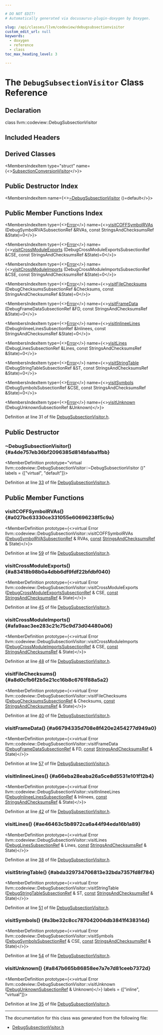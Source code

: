 ```yaml
---

# DO NOT EDIT!
# Automatically generated via docusaurus-plugin-doxygen by Doxygen.

slug: /api/classes/llvm/codeview/debugsubsectionvisitor
custom_edit_url: null
keywords:
  - doxygen
  - reference
  - class
toc_max_heading_level: 3

---
```





# The `DebugSubsectionVisitor` Class Reference

<DoxygenPage pluginConfig={pluginConfig}>



## Declaration

<CodeBlock>class llvm::codeview::DebugSubsectionVisitor</CodeBlock>

## Included Headers

<IncludesList>
<IncludesListItem
  filePath="llvm/DebugInfo/CodeView/DebugSubsectionVisitor.h"
  permalink="/docs/api/files/include/include/llvm/include/llvm/debuginfo/include/llvm/debuginfo/codeview/debugsubsectionvisitor-h"
  isLocal="true" />
</IncludesList>

## Derived Classes

<MembersIndex>

<MembersIndexItem
  type="struct"
  name={<><a href="/docs/api/structs/anonymous-namespace-codeviewyamldebugsections-cpp-/subsectionconversionvisitor">SubsectionConversionVisitor</a></>}>
</MembersIndexItem>

</MembersIndex>

## Public Destructor Index

<MembersIndex>

<MembersIndexItem
  name={<><a href="#a4de757eb36bf2096385d814bfaba1fbb">~DebugSubsectionVisitor</a> ()=default</>}>
</MembersIndexItem>

</MembersIndex>

## Public Member Functions Index

<MembersIndex>

<MembersIndexItem
  type={<><a href="/docs/api/classes/llvm/error">Error</a></>}
  name={<><a href="#a027bc63330ce331055e60696238f5c9a">visitCOFFSymbolRVAs</a> (DebugSymbolRVASubsectionRef &amp;RVAs, const StringsAndChecksumsRef &amp;State)=0</>}>
</MembersIndexItem>

<MembersIndexItem
  type={<><a href="/docs/api/classes/llvm/error">Error</a></>}
  name={<><a href="#a83418b98b0a4dbb6df9fdf22bfdbf040">visitCrossModuleExports</a> (DebugCrossModuleExportsSubsectionRef &amp;CSE, const StringsAndChecksumsRef &amp;State)=0</>}>
</MembersIndexItem>

<MembersIndexItem
  type={<><a href="/docs/api/classes/llvm/error">Error</a></>}
  name={<><a href="#afa9aac3ee283c21c75c9d73d04480a06">visitCrossModuleImports</a> (DebugCrossModuleImportsSubsectionRef &amp;CSE, const StringsAndChecksumsRef &amp;State)=0</>}>
</MembersIndexItem>

<MembersIndexItem
  type={<><a href="/docs/api/classes/llvm/error">Error</a></>}
  name={<><a href="#a8d0cfb6f2b5e21cc16b8c6761f88a5a2">visitFileChecksums</a> (DebugChecksumsSubsectionRef &amp;Checksums, const StringsAndChecksumsRef &amp;State)=0</>}>
</MembersIndexItem>

<MembersIndexItem
  type={<><a href="/docs/api/classes/llvm/error">Error</a></>}
  name={<><a href="#a66794335d708e8f420e2454277d949a0">visitFrameData</a> (DebugFrameDataSubsectionRef &amp;FD, const StringsAndChecksumsRef &amp;State)=0</>}>
</MembersIndexItem>

<MembersIndexItem
  type={<><a href="/docs/api/classes/llvm/error">Error</a></>}
  name={<><a href="#a66eba28eaba26a5ce8d5531e101f12b4">visitInlineeLines</a> (DebugInlineeLinesSubsectionRef &amp;Inlinees, const StringsAndChecksumsRef &amp;State)=0</>}>
</MembersIndexItem>

<MembersIndexItem
  type={<><a href="/docs/api/classes/llvm/error">Error</a></>}
  name={<><a href="#ae46463c5b8972ca6a44f94eda16b1a89">visitLines</a> (DebugLinesSubsectionRef &amp;Lines, const StringsAndChecksumsRef &amp;State)=0</>}>
</MembersIndexItem>

<MembersIndexItem
  type={<><a href="/docs/api/classes/llvm/error">Error</a></>}
  name={<><a href="#abda329734706813e32bda7357fd8f784">visitStringTable</a> (DebugStringTableSubsectionRef &amp;ST, const StringsAndChecksumsRef &amp;State)=0</>}>
</MembersIndexItem>

<MembersIndexItem
  type={<><a href="/docs/api/classes/llvm/error">Error</a></>}
  name={<><a href="#a3be32c8cc787042004db3841f438314d">visitSymbols</a> (DebugSymbolsSubsectionRef &amp;CSE, const StringsAndChecksumsRef &amp;State)=0</>}>
</MembersIndexItem>

<MembersIndexItem
  type={<><a href="/docs/api/classes/llvm/error">Error</a></>}
  name={<><a href="#a847b665b86858ee7a7e7d81ceeb7372d">visitUnknown</a> (DebugUnknownSubsectionRef &amp;Unknown)</>}>
</MembersIndexItem>

</MembersIndex>


Definition at line 31 of file <a href="/docs/api/files/include/include/llvm/include/llvm/debuginfo/include/llvm/debuginfo/codeview/debugsubsectionvisitor-h">DebugSubsectionVisitor.h</a>.

<SectionDefinition>

## Public Destructor

### ~DebugSubsectionVisitor() {#a4de757eb36bf2096385d814bfaba1fbb}

<MemberDefinition
  prototype="virtual llvm::codeview::DebugSubsectionVisitor::~DebugSubsectionVisitor ()"
  labels = {["virtual", "default"]}>

Definition at line <a href="/docs/api/files/include/include/llvm/include/llvm/debuginfo/include/llvm/debuginfo/codeview/debugsubsectionvisitor-h/#l00033">33</a> of file <a href="/docs/api/files/include/include/llvm/include/llvm/debuginfo/include/llvm/debuginfo/codeview/debugsubsectionvisitor-h">DebugSubsectionVisitor.h</a>.
</MemberDefinition>

</SectionDefinition>

<SectionDefinition>

## Public Member Functions

### visitCOFFSymbolRVAs() {#a027bc63330ce331055e60696238f5c9a}

<MemberDefinition
  prototype={<>virtual Error llvm::codeview::DebugSubsectionVisitor::visitCOFFSymbolRVAs (<a href="/docs/api/classes/llvm/codeview/debugsymbolrvasubsectionref">DebugSymbolRVASubsectionRef</a> &amp; RVAs, <a href="/docs/api/files/lib/lib/target/lib/target/aarch64/aarch64promoteconstant-cpp/#a90f8350fecae261c25be85d38b451bff">const</a> <a href="/docs/api/classes/llvm/codeview/stringsandchecksumsref">StringsAndChecksumsRef</a> &amp; State)</>}>

Definition at line <a href="/docs/api/files/include/include/llvm/include/llvm/debuginfo/include/llvm/debuginfo/codeview/debugsubsectionvisitor-h/#l00059">59</a> of file <a href="/docs/api/files/include/include/llvm/include/llvm/debuginfo/include/llvm/debuginfo/codeview/debugsubsectionvisitor-h">DebugSubsectionVisitor.h</a>.
</MemberDefinition>

### visitCrossModuleExports() {#a83418b98b0a4dbb6df9fdf22bfdbf040}

<MemberDefinition
  prototype={<>virtual Error llvm::codeview::DebugSubsectionVisitor::visitCrossModuleExports (<a href="/docs/api/classes/llvm/codeview/debugcrossmoduleexportssubsectionref">DebugCrossModuleExportsSubsectionRef</a> &amp; CSE, <a href="/docs/api/files/lib/lib/target/lib/target/aarch64/aarch64promoteconstant-cpp/#a90f8350fecae261c25be85d38b451bff">const</a> <a href="/docs/api/classes/llvm/codeview/stringsandchecksumsref">StringsAndChecksumsRef</a> &amp; State)</>}>

Definition at line <a href="/docs/api/files/include/include/llvm/include/llvm/debuginfo/include/llvm/debuginfo/codeview/debugsubsectionvisitor-h/#l00045">45</a> of file <a href="/docs/api/files/include/include/llvm/include/llvm/debuginfo/include/llvm/debuginfo/codeview/debugsubsectionvisitor-h">DebugSubsectionVisitor.h</a>.
</MemberDefinition>

### visitCrossModuleImports() {#afa9aac3ee283c21c75c9d73d04480a06}

<MemberDefinition
  prototype={<>virtual Error llvm::codeview::DebugSubsectionVisitor::visitCrossModuleImports (<a href="/docs/api/classes/llvm/codeview/debugcrossmoduleimportssubsectionref">DebugCrossModuleImportsSubsectionRef</a> &amp; CSE, <a href="/docs/api/files/lib/lib/target/lib/target/aarch64/aarch64promoteconstant-cpp/#a90f8350fecae261c25be85d38b451bff">const</a> <a href="/docs/api/classes/llvm/codeview/stringsandchecksumsref">StringsAndChecksumsRef</a> &amp; State)</>}>

Definition at line <a href="/docs/api/files/include/include/llvm/include/llvm/debuginfo/include/llvm/debuginfo/codeview/debugsubsectionvisitor-h/#l00048">48</a> of file <a href="/docs/api/files/include/include/llvm/include/llvm/debuginfo/include/llvm/debuginfo/codeview/debugsubsectionvisitor-h">DebugSubsectionVisitor.h</a>.
</MemberDefinition>

### visitFileChecksums() {#a8d0cfb6f2b5e21cc16b8c6761f88a5a2}

<MemberDefinition
  prototype={<>virtual Error llvm::codeview::DebugSubsectionVisitor::visitFileChecksums (<a href="/docs/api/classes/llvm/codeview/debugchecksumssubsectionref">DebugChecksumsSubsectionRef</a> &amp; Checksums, <a href="/docs/api/files/lib/lib/target/lib/target/aarch64/aarch64promoteconstant-cpp/#a90f8350fecae261c25be85d38b451bff">const</a> <a href="/docs/api/classes/llvm/codeview/stringsandchecksumsref">StringsAndChecksumsRef</a> &amp; State)</>}>

Definition at line <a href="/docs/api/files/include/include/llvm/include/llvm/debuginfo/include/llvm/debuginfo/codeview/debugsubsectionvisitor-h/#l00040">40</a> of file <a href="/docs/api/files/include/include/llvm/include/llvm/debuginfo/include/llvm/debuginfo/codeview/debugsubsectionvisitor-h">DebugSubsectionVisitor.h</a>.
</MemberDefinition>

### visitFrameData() {#a66794335d708e8f420e2454277d949a0}

<MemberDefinition
  prototype={<>virtual Error llvm::codeview::DebugSubsectionVisitor::visitFrameData (<a href="/docs/api/classes/llvm/codeview/debugframedatasubsectionref">DebugFrameDataSubsectionRef</a> &amp; FD, <a href="/docs/api/files/lib/lib/target/lib/target/aarch64/aarch64promoteconstant-cpp/#a90f8350fecae261c25be85d38b451bff">const</a> <a href="/docs/api/classes/llvm/codeview/stringsandchecksumsref">StringsAndChecksumsRef</a> &amp; State)</>}>

Definition at line <a href="/docs/api/files/include/include/llvm/include/llvm/debuginfo/include/llvm/debuginfo/codeview/debugsubsectionvisitor-h/#l00057">57</a> of file <a href="/docs/api/files/include/include/llvm/include/llvm/debuginfo/include/llvm/debuginfo/codeview/debugsubsectionvisitor-h">DebugSubsectionVisitor.h</a>.
</MemberDefinition>

### visitInlineeLines() {#a66eba28eaba26a5ce8d5531e101f12b4}

<MemberDefinition
  prototype={<>virtual Error llvm::codeview::DebugSubsectionVisitor::visitInlineeLines (<a href="/docs/api/classes/llvm/codeview/debuginlineelinessubsectionref">DebugInlineeLinesSubsectionRef</a> &amp; Inlinees, <a href="/docs/api/files/lib/lib/target/lib/target/aarch64/aarch64promoteconstant-cpp/#a90f8350fecae261c25be85d38b451bff">const</a> <a href="/docs/api/classes/llvm/codeview/stringsandchecksumsref">StringsAndChecksumsRef</a> &amp; State)</>}>

Definition at line <a href="/docs/api/files/include/include/llvm/include/llvm/debuginfo/include/llvm/debuginfo/codeview/debugsubsectionvisitor-h/#l00042">42</a> of file <a href="/docs/api/files/include/include/llvm/include/llvm/debuginfo/include/llvm/debuginfo/codeview/debugsubsectionvisitor-h">DebugSubsectionVisitor.h</a>.
</MemberDefinition>

### visitLines() {#ae46463c5b8972ca6a44f94eda16b1a89}

<MemberDefinition
  prototype={<>virtual Error llvm::codeview::DebugSubsectionVisitor::visitLines (<a href="/docs/api/classes/llvm/codeview/debuglinessubsectionref">DebugLinesSubsectionRef</a> &amp; Lines, <a href="/docs/api/files/lib/lib/target/lib/target/aarch64/aarch64promoteconstant-cpp/#a90f8350fecae261c25be85d38b451bff">const</a> <a href="/docs/api/classes/llvm/codeview/stringsandchecksumsref">StringsAndChecksumsRef</a> &amp; State)</>}>

Definition at line <a href="/docs/api/files/include/include/llvm/include/llvm/debuginfo/include/llvm/debuginfo/codeview/debugsubsectionvisitor-h/#l00038">38</a> of file <a href="/docs/api/files/include/include/llvm/include/llvm/debuginfo/include/llvm/debuginfo/codeview/debugsubsectionvisitor-h">DebugSubsectionVisitor.h</a>.
</MemberDefinition>

### visitStringTable() {#abda329734706813e32bda7357fd8f784}

<MemberDefinition
  prototype={<>virtual Error llvm::codeview::DebugSubsectionVisitor::visitStringTable (<a href="/docs/api/classes/llvm/codeview/debugstringtablesubsectionref">DebugStringTableSubsectionRef</a> &amp; ST, <a href="/docs/api/files/lib/lib/target/lib/target/aarch64/aarch64promoteconstant-cpp/#a90f8350fecae261c25be85d38b451bff">const</a> <a href="/docs/api/classes/llvm/codeview/stringsandchecksumsref">StringsAndChecksumsRef</a> &amp; State)</>}>

Definition at line <a href="/docs/api/files/include/include/llvm/include/llvm/debuginfo/include/llvm/debuginfo/codeview/debugsubsectionvisitor-h/#l00051">51</a> of file <a href="/docs/api/files/include/include/llvm/include/llvm/debuginfo/include/llvm/debuginfo/codeview/debugsubsectionvisitor-h">DebugSubsectionVisitor.h</a>.
</MemberDefinition>

### visitSymbols() {#a3be32c8cc787042004db3841f438314d}

<MemberDefinition
  prototype={<>virtual Error llvm::codeview::DebugSubsectionVisitor::visitSymbols (<a href="/docs/api/classes/llvm/codeview/debugsymbolssubsectionref">DebugSymbolsSubsectionRef</a> &amp; CSE, <a href="/docs/api/files/lib/lib/target/lib/target/aarch64/aarch64promoteconstant-cpp/#a90f8350fecae261c25be85d38b451bff">const</a> <a href="/docs/api/classes/llvm/codeview/stringsandchecksumsref">StringsAndChecksumsRef</a> &amp; State)</>}>

Definition at line <a href="/docs/api/files/include/include/llvm/include/llvm/debuginfo/include/llvm/debuginfo/codeview/debugsubsectionvisitor-h/#l00054">54</a> of file <a href="/docs/api/files/include/include/llvm/include/llvm/debuginfo/include/llvm/debuginfo/codeview/debugsubsectionvisitor-h">DebugSubsectionVisitor.h</a>.
</MemberDefinition>

### visitUnknown() {#a847b665b86858ee7a7e7d81ceeb7372d}

<MemberDefinition
  prototype={<>virtual Error llvm::codeview::DebugSubsectionVisitor::visitUnknown (<a href="/docs/api/classes/llvm/codeview/debugunknownsubsectionref">DebugUnknownSubsectionRef</a> &amp; Unknown)</>}
  labels = {["inline", "virtual"]}>

Definition at line <a href="/docs/api/files/include/include/llvm/include/llvm/debuginfo/include/llvm/debuginfo/codeview/debugsubsectionvisitor-h/#l00035">35</a> of file <a href="/docs/api/files/include/include/llvm/include/llvm/debuginfo/include/llvm/debuginfo/codeview/debugsubsectionvisitor-h">DebugSubsectionVisitor.h</a>.
</MemberDefinition>

</SectionDefinition>

<hr/>

The documentation for this class was generated from the following file:

<ul>
<li><a href="/docs/api/files/include/include/llvm/include/llvm/debuginfo/include/llvm/debuginfo/codeview/debugsubsectionvisitor-h">DebugSubsectionVisitor.h</a></li>
</ul>

</DoxygenPage>
